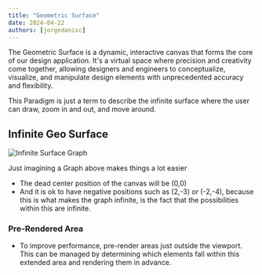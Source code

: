 ```yaml
---
title: "Geometric Surface"
date: 2024-04-22
authors: [jorgedanisc]
---
```



The Geometric Surface is a dynamic, interactive canvas that forms the core of our design application. It's a virtual space where precision and creativity come together, allowing designers and engineers to conceptualize, visualize, and manipulate design elements with unprecedented accuracy and flexibility.

<Callout type="info">
  This Paradigm is just a term to describe the infinite surface where the user can draw, zoom in and out, and move around.
</Callout>

## Infinite Geo Surface

![Infinite Surface Graph](public/img/infiniteSurface.png)

Just imagining a Graph above makes things a lot easier

- The dead center position of the canvas will be (0,0)
- And it is ok to have negative positions such as (2,-3) or (-2,-4), because this is what makes the graph infinite, is the fact that the possibilities within this are infinite.

### Pre-Rendered Area

- To improve performance, pre-render areas just outside the viewport. This can be managed by determining which elements fall within this extended area and rendering them in advance.

